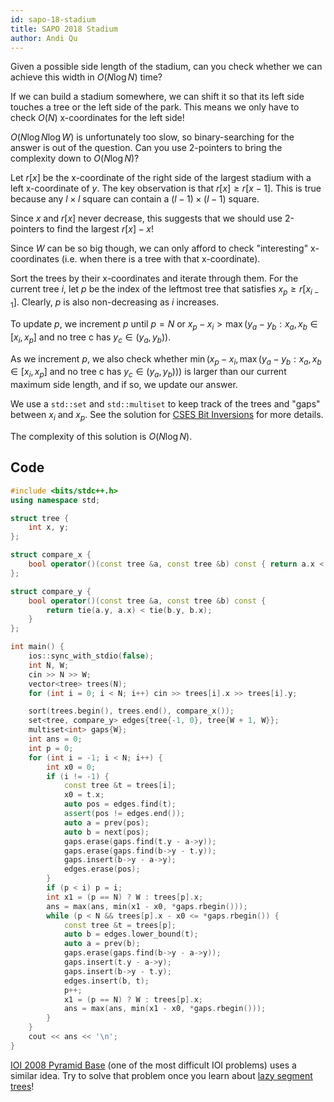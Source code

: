 ```yaml
---
id: sapo-18-stadium
title: SAPO 2018 Stadium
author: Andi Qu
---
```


<Spoiler title="Hint 1">

Given a possible side length of the stadium, can you check whether we can achieve this width in $O(N \log N)$ time?

</Spoiler>

<Spoiler title="Hint 2">

If we can build a stadium somewhere, we can shift it so that its left side touches a tree or the left side of the park. This means we only have to check $O(N)$ x-coordinates for the left side!

</Spoiler>

<Spoiler title="Hint 3">

$O(N \log N \log W)$ is unfortunately too slow, so binary-searching for the answer is out of the question. Can you use 2-pointers to bring the complexity down to $O(N \log N)$?

</Spoiler>

<Spoiler title="Solution">

Let $r[x]$ be the x-coordinate of the right side of the largest stadium with a left x-coordinate of $y$. The key observation is that $r[x] \geq r[x - 1]$. This is true because any $l \times l$ square can contain a $(l - 1) \times (l - 1)$ square.

Since $x$ and $r[x]$ never decrease, this suggests that we should use 2-pointers to find the largest $r[x] - x$!

Since $W$ can be so big though, we can only afford to check "interesting" x-coordinates (i.e. when there is a tree with that x-coordinate).

Sort the trees by their x-coordinates and iterate through them. For the current tree $i$, let $p$ be the index of the leftmost tree that satisfies $x_{p} \geq r[x_{i - 1}]$. Clearly, $p$ is also non-decreasing as $i$ increases.

To update $p$, we increment $p$ until $p = N$ or $x_p - x_i > \max(y_a - y_b : x_a, x_b \in [x_i, x_p] \text{ and no tree c has } y_c \in (y_a, y_b))$.

As we increment $p$, we also check whether $\min(x_p - x_i, \max(y_a - y_b : x_a, x_b \in [x_i, x_p] \text{ and no tree c has } y_c \in (y_a, y_b)))$ is larger than our current maximum side length, and if so, we update our answer.

We use a `std::set` and `std::multiset` to keep track of the trees and "gaps" between $x_i$ and $x_p$. See the solution for [CSES Bit Inversions](https://usaco.guide/silver/intro-ordered#harder-example---bit-inversions) for more details.

The complexity of this solution is $O(N \log N)$.

## Code

```cpp
#include <bits/stdc++.h>
using namespace std;

struct tree {
    int x, y;
};

struct compare_x {
    bool operator()(const tree &a, const tree &b) const { return a.x < b.x; }
};

struct compare_y {
    bool operator()(const tree &a, const tree &b) const {
        return tie(a.y, a.x) < tie(b.y, b.x);
    }
};

int main() {
    ios::sync_with_stdio(false);
    int N, W;
    cin >> N >> W;
    vector<tree> trees(N);
    for (int i = 0; i < N; i++) cin >> trees[i].x >> trees[i].y;

    sort(trees.begin(), trees.end(), compare_x());
    set<tree, compare_y> edges{tree{-1, 0}, tree{W + 1, W}};
    multiset<int> gaps{W};
    int ans = 0;
    int p = 0;
    for (int i = -1; i < N; i++) {
        int x0 = 0;
        if (i != -1) {
            const tree &t = trees[i];
            x0 = t.x;
            auto pos = edges.find(t);
            assert(pos != edges.end());
            auto a = prev(pos);
            auto b = next(pos);
            gaps.erase(gaps.find(t.y - a->y));
            gaps.erase(gaps.find(b->y - t.y));
            gaps.insert(b->y - a->y);
            edges.erase(pos);
        }
        if (p < i) p = i;
        int x1 = (p == N) ? W : trees[p].x;
        ans = max(ans, min(x1 - x0, *gaps.rbegin()));
        while (p < N && trees[p].x - x0 <= *gaps.rbegin()) {
            const tree &t = trees[p];
            auto b = edges.lower_bound(t);
            auto a = prev(b);
            gaps.erase(gaps.find(b->y - a->y));
            gaps.insert(t.y - a->y);
            gaps.insert(b->y - t.y);
            edges.insert(b, t);
            p++;
            x1 = (p == N) ? W : trees[p].x;
            ans = max(ans, min(x1 - x0, *gaps.rbegin()));
        }
    }
    cout << ans << '\n';
}
```

<Info title="Bonus">

[IOI 2008 Pyramid Base](https://oj.uz/problem/view/IOI08_pyramid_base) (one of the most difficult IOI problems) uses a similar idea. Try to solve that problem once you learn about [lazy segment trees](/plat/RURQ)!

</Info>

</Spoiler>

